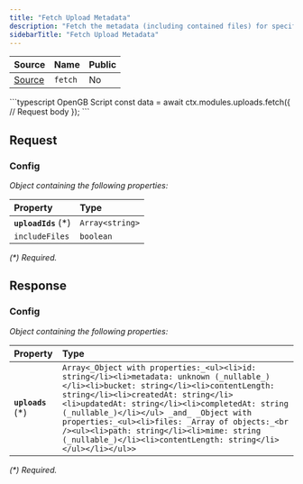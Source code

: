 ```yaml
---
title: "Fetch Upload Metadata"
description: "Fetch the metadata (including contained files) for specified upload IDs"
sidebarTitle: "Fetch Upload Metadata"
---
```


| Source                                                                                                      | Name       | Public     |
| ----------------------------------------------------------------------------------------------------------- | ---------- | ---------- |
| [Source](https://github.com/rivet-gg/opengb-modules/tree/main/modules/uploads/scripts/fetch.ts) | `fetch` | No |

<RequestExample>
```typescript OpenGB Script
const data = await ctx.modules.uploads.fetch({
  // Request body
});
```

</RequestExample>

## Request



### Config

_Object containing the following properties:_

| Property             | Type            |
| :------------------- | :-------------- |
| **`uploadIds`** (\*) | `Array<string>` |
| `includeFiles`       | `boolean`       |

_(\*) Required._


## Response



### Config

_Object containing the following properties:_

| Property           | Type                                                                                                                                                                                                                                                                                                                                                                                                                                    |
| :----------------- | :-------------------------------------------------------------------------------------------------------------------------------------------------------------------------------------------------------------------------------------------------------------------------------------------------------------------------------------------------------------------------------------------------------------------------------------- |
| **`uploads`** (\*) | `Array<_Object with properties:_<ul><li>id: string</li><li>metadata: unknown (_nullable_)</li><li>bucket: string</li><li>contentLength: string</li><li>createdAt: string</li><li>updatedAt: string</li><li>completedAt: string (_nullable_)</li></ul> _and_ _Object with properties:_<ul><li>files: _Array of objects:_<br /><ul><li>path: string</li><li>mime: string (_nullable_)</li><li>contentLength: string</li></ul></li></ul>>` |

_(\*) Required._

